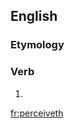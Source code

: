 ==English==

===Etymology===
{{suffix|en|perceive|eth}}

===Verb===
{{head|en|verb form}}

# {{en-archaic third-person singular of|perceive}}

[[fr:perceiveth]]